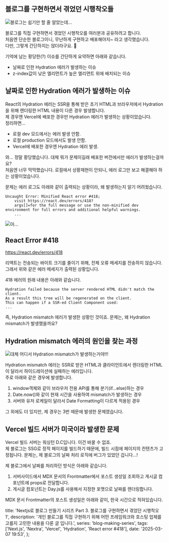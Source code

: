 ## 블로그를 구현하면서 겪었던 시행착오들

![블로그는 쉽기만 할 줄 알았는데...](../../../../../../../../images/cafe-1.jpg)

블로그를 직접 구현하면서 겪었던 시행착오를 여러분과 공유하려고 합니다.  
처음엔 단순한 블로그이니, 무난하게 구현하고 배포해야지~ 라고 생각했습니다.  
다만, 그렇게 간단하지는 않더라구요. 🥹

기억에 남는 황당한(?) 이슈를 간단하게 요약하면 아래와 같습니다.

- 날짜로 인한 Hydration 에러가 발생하는 이슈
- z-index값이 낮은 엘리먼트가 높은 엘리먼트 위에 배치되는 이슈

## 날짜로 인한 Hydration 에러가 발생하는 이슈

React의 Hydration 에러는 SSR을 통해 받은 초기 HTML과 브라우저에서 Hydration을 위해 렌더링한 HTML 내용이 다른 경우 발생합니다.  
제 경우엔 Vercel에 배포한 경우만 Hydration 에러가 발생하는 상황이었습니다.  
정리하면...

- 로컬 dev 모드에서는 에러 발생 안함.
- 로컬 production 모드에서도 발생 안함.
- Vercel에 배포한 경우엔 Hydration 에러 발생.

와... 정말 황당했습니다. 대체 뭐가 문제이길래 배포한 버전에서만 에러가 발생하는걸까요?  
처음엔 너무 막막했습니다. 로컬에서 상황재현이 안되니, 에러 로그만 보고 해결해야 하는 상황이었습니다.

문제는 에러 로그도 아래와 같이 출력되는 상황이라, 왜 발생하는지 알기 어려웠습니다.

```
Uncaught Error: Minified React error #418;
    visit https://react.dev/errors/418?
    args[]=for the full message or use the non-minified dev environment for full errors and additional helpful warnings.
    ...
```

![아...](../../../../../../../../images/frustrated2.jpg)

## React Error #418

https://react.dev/errors/418

리액트는 전송되는 바이트 크기를 줄이기 위해, 전체 오류 메세지를 전송하지 않습니다.  
그래서 위와 같은 에러 메세지가 출력된 상황입니다.

418 에러의 원래 내용은 아래와 같습니다.

```
Hydration failed because the server rendered HTML didn't match the client.
As a result this tree will be regenerated on the client.
This can happen if a SSR-ed Client Component used:
...
```

즉, Hydration mismatch 에러가 발생한 상황인 것이죠.
문제는, 왜 Hydration mismatch가 발생했을까요?

## Hydration mismatch 에러의 원인을 찾는 과정

![대체 어디서 Hydration mismatch가 발생하는거야!!!](../../../../../../../../images/finding.jpg)

Hydration mismatch 에러는 SSR로 받은 HTML과 클라이언트에서 렌더링한 HTML이 달라서 하이드레이션에 실패하는 에러입니다.  
주로 아래와 같은 경우에 발생합니다.

1. window객체와 같이 브라우저 전용 API를 통해 분기(if...else)하는 경우
2. Date.now()와 같이 현재 시간을 사용하여 mismatch가 발생하는 경우
3. 서버와 유저 로케일이 달라서 Date Formatting이 다르게 적용된 경우

그 외에도 더 있지만, 제 경우는 3번 때문에 발생한 문제였습니다.

## Vercel 빌드 서버가 미국이라 발생한 문제

Vercel 빌드 서버는 워싱턴 D.C입니다. 이건 바꿀 수 없죠.  
제 블로그는 SSG로 정적 페이지를 빌드하기 때문에, 빌드 시점에 페이지의 컨텐츠가 고정됩니다.
문제는, 제 블로그의 날짜 처리 로직에 버그가 있었던 겁니다...!

제 블로그에서 날짜를 처리하던 방식은 아래와 같습니다.

1. 서버사이드에서 MDX 문서의 Frontmatter에서 포스트 생성일 조회하고 게시글 컴포넌트에 props로 전달합니다.
2. 게시글 컴포넌트는 Day.js를 사용해서 지정한 포맷으로 날짜를 렌더링합니다.

MDX 문서 Frontmatter의 포스트 생성일은 아래와 같이, 한국 시간으로 적혀있습니다.

  title: 'Nextjs로 블로그 만들기 시리즈 Part 3. 블로그를 구현하면서 겪었던 시행착오 1',
  description:
    '개인 블로그를 직접 구현하기 위해 어떤 프레임워크와 호스팅 업체를 고를지 고민한 내용을 다룬 글 입니다.',
  series: 'blog-making-series',
  tags: ['Next.js', 'Nextra', 'Vercel', 'Hydration', 'React error #418'],
  date: '2025-03-07 19:53',
};

